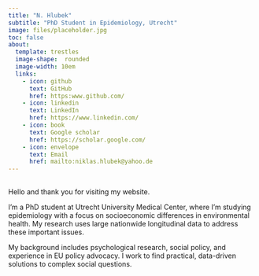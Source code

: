 ```yaml
---
title: "N. Hlubek"
subtitle: "PhD Student in Epidemiology, Utrecht"
image: files/placeholder.jpg
toc: false
about: 
  template: trestles
  image-shape:  rounded
  image-width: 10em
  links: 
    - icon: github 
      text: GitHub
      href: https:www.github.com/
    - icon: linkedin
      text: LinkedIn
      href: https://www.linkedin.com/
    - icon: book
      text: Google scholar
      href: https://scholar.google.com/
    - icon: envelope
      text: Email
      href: mailto:niklas.hlubek@yahoo.de
---
```


## 

Hello and thank you for visiting my website.

 I’m a PhD student at Utrecht University Medical Center, where I’m studying epidemiology with a focus on socioeconomic differences in environmental health. My research uses large nationwide longitudinal data to address these important issues.

My background includes psychological research, social policy, and experience in EU policy advocacy. 
I work to find practical, data-driven solutions to complex social questions.
